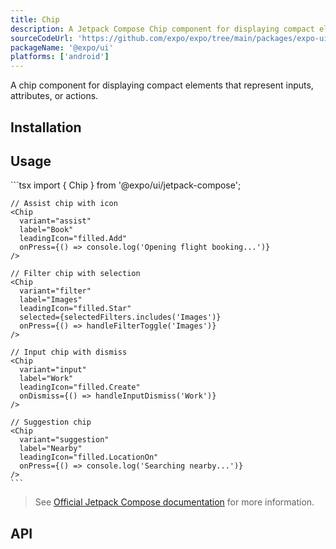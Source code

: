 ```yaml
---
title: Chip
description: A Jetpack Compose Chip component for displaying compact elements.
sourceCodeUrl: 'https://github.com/expo/expo/tree/main/packages/expo-ui'
packageName: '@expo/ui'
platforms: ['android']
---
```



A chip component for displaying compact elements that represent inputs, attributes, or actions.

## Installation

<APIInstallSection />

## Usage

<Tabs>
  <Tab label="Preview">
    <ContentSpotlight
      alt="Chip component on Android."
      src="/static/images/expo-ui/chip/android.png"
      className="max-w-[480px]"
    />
  </Tab>
  <Tab label="Code">
    ```tsx
    import { Chip } from '@expo/ui/jetpack-compose';

    // Assist chip with icon
    <Chip
      variant="assist"
      label="Book"
      leadingIcon="filled.Add"
      onPress={() => console.log('Opening flight booking...')}
    />

    // Filter chip with selection
    <Chip
      variant="filter"
      label="Images"
      leadingIcon="filled.Star"
      selected={selectedFilters.includes('Images')}
      onPress={() => handleFilterToggle('Images')}
    />

    // Input chip with dismiss
    <Chip
      variant="input"
      label="Work"
      leadingIcon="filled.Create"
      onDismiss={() => handleInputDismiss('Work')}
    />

    // Suggestion chip
    <Chip
      variant="suggestion"
      label="Nearby"
      leadingIcon="filled.LocationOn"
      onPress={() => console.log('Searching nearby...')}
    />
    ```

  </Tab>
</Tabs>

> See [Official Jetpack Compose documentation](https://developer.android.com/develop/ui/compose/components/chip) for more information.

## API

<APISection packageName="expo-ui/jetpack-compose/chip" apiName="Chip" />
